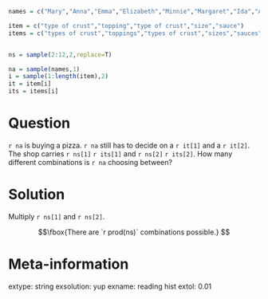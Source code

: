 ```r
names = c("Mary","Anna","Emma","Elizabeth","Minnie","Margaret","Ida","Alice","Bertha","Sarah","Annie","Clara","Ella","Florence","Cora","Martha","Laura","Nellie","Grace","Carrie","Maude","Mabel","Bessie","Jennie","Gertrude","Julia","Hattie","Edith","Mattie","Rose","Catherine","Lillian","Ada","Lillie","Helen","Jessie","Louise","Ethel","Lula","Myrtle","Eva","Frances","Lena","Lucy","Edna","Maggie","Pearl","Daisy","Fannie","Josephine","Dora","Rosa","Katherine","Agnes","Marie","Nora","May","Mamie","Blanche","Stella","Ellen","Nancy","Effie","Sallie","Nettie","Della","Lizzie","Flora","Susie","Maud","Mae","Etta","Harriet","Sadie","Caroline","Katie","Lydia","Elsie","Kate","Susan","Mollie","Alma","Addie","Georgia","Eliza","Lulu","Nannie","Lottie","Amanda","Belle","Charlotte","Rebecca","Ruth","Viola","Olive","Amelia","Hannah","Jane","Virginia","Emily","Matilda","Irene","Kathryn","Esther","Willie","Henrietta","Ollie","Amy","Rachel","Sara","Estella","Theresa","Augusta","Ora","Pauline","Josie","Lola","Sophia","Leona","Anne","Mildred","Ann","Beulah","Callie","Lou","Delia","Eleanor","Barbara","Iva","Louisa","Maria","Mayme","Evelyn","Estelle","Nina","Betty","Marion","Bettie","Dorothy","Luella","Inez","Lela","Rosie","Allie","Millie","Janie","Cornelia","Victoria","Ruby","Winifred","Alta","Celia","Christine","Beatrice","Birdie","Harriett","Mable","Myra","Sophie","Tillie","Isabel","Sylvia","Carolyn","Isabelle","Leila","Sally","Ina","Essie","Bertie","Nell","Alberta","Katharine","Lora","Rena","Mina","Rhoda","Mathilda","Abbie","Eula","Dollie","Hettie","Eunice","Fanny","Ola","Lenora","Adelaide","Christina","Lelia","Nelle","Sue","Johanna","Lilly","Lucinda","Minerva","Lettie","Roxie","Cynthia","Helena","Hilda","Hulda","Bernice","Genevieve","Jean","Cordelia","Marian","Francis","Jeanette","Adeline","Gussie","Leah","Lois","Lura","Mittie","Hallie","Isabella","Olga","Phoebe","Teresa","Hester","Lida","Lina","Winnie","Claudia","Marguerite","Vera","Cecelia","Bess","Emilie","John","Rosetta","Verna","Myrtie","Cecilia","Elva","Olivia","Ophelia","Georgie","Elnora","Violet","Adele","Lily","Linnie","Loretta","Madge","Polly","Virgie","Eugenia","Lucile","Lucille","Mabelle","Rosalie","Kittie","Meta","Angie","Dessie","Georgiana","Lila","Regina","Selma","Wilhelmina","Bridget","Lilla","Malinda","Vina","Freda","Gertie","Jeannette","Louella","Mandy","Roberta","Cassie","Corinne","Ivy","Melissa","Lyda","Naomi","Norma","Bell","Margie","Nona","Zella","Dovie","Elvira","Erma","Irma","Leota","William","Artie","Blanch","Charity","Lorena","Lucretia","Orpha","Alvina","Annette","Catharine","Elma","Geneva","Janet","Lee","Leora","Lona","Miriam","Zora","Linda","Octavia","Sudie","Zula","Adella","Alpha","Frieda","George","Joanna","Leonora","Priscilla","Tennie","Angeline","Docia","Ettie","Flossie","Hanna","Letha","Minta","Retta","Rosella","Adah","Berta","Elisabeth","Elise","Goldie","Leola","Margret","Adaline","Floy","Idella","Juanita","Lenna","Lucie","Missouri","Nola","Zoe","Eda","Isabell","James","Julie","Letitia","Madeline","Malissa","Mariah","Pattie","Vivian","Almeda","Aurelia","Claire","Dolly","Hazel","Jannie","Kathleen","Kathrine","Lavinia","Marietta","Melvina","Ona","Pinkie","Samantha","Susanna","Chloe","Donnie","Elsa","Gladys","Matie","Pearle","Vesta","Vinnie","Antoinette","Clementine","Edythe","Harriette","Libbie","Lilian","Lue","Lutie","Magdalena","Meda","Rita","Tena","Zelma","Adelia","Annetta","Antonia","Dona","Elizebeth","Georgianna","Gracie","Iona","Lessie","Leta","Liza","Mertie","Molly","Neva","Oma","Alida","Alva","Cecile","Cleo","Donna","Ellie","Ernestine","Evie","Frankie","Helene","Minna","Myrta","Prudence","Queen","Rilla","Savannah","Tessie","Tina","Agatha","America","Anita","Arminta","Dorothea","Ira","Luvenia","Marjorie","Maybelle","Mellie","Nan","Pearlie","Sidney","Velma","Clare","Constance","Dixie","Ila","Iola","Jimmie","Louvenia","Lucia","Ludie","Luna","Metta","Patsy","Phebe","Sophronia","Adda","Avis","Betsy","Bonnie","Cecil","Cordie","Emmaline","Ethelyn","Hortense","June","Louie","Lovie","Marcella","Melinda","Mona","Odessa","Veronica","Aimee","Annabel","Ava","Bella","Carolina","Cathrine","Christena","Clyde","Dena","Dolores","Eleanore","Elmira","Fay","Frank","Jenny","Kizzie","Lonnie","Loula","Magdalene","Mettie","Mintie","Peggy","Reba","Serena","Vida","Zada","Abigail","Celestine","Celina","Claudie","Clemmie","Connie","Daisie","Deborah","Dessa","Easter","Eddie","Emelia","Emmie","Imogene","India","Jeanne","Joan","Lenore","Liddie","Lotta","Mame","Nevada","Rachael","Sina","Willa","Aline","Beryl","Charles","Daisey","Dorcas","Edmonia","Effa","Eldora","Eloise","Emmer","Era","Gena","Henry","Iris","Izora","Lennie","Lissie","Mallie","Malvina","Mathilde","Mazie","Queenie","Robert","Rosina","Salome","Theodora","Therese","Vena","Wanda","Wilda","Altha","Anastasia","Besse","Bird","Birtie","Clarissa","Claude","Delilah","Diana","Emelie","Erna","Fern","Florida","Frona","Hilma","Joseph","Juliet","Leonie","Lugenia","Mammie","Manda","Manerva","Manie","Nella","Paulina","Philomena","Rae","Selina","Sena","Theodosia","Tommie","Una","Vernie","Adela","Althea","Amalia","Amber","Angelina","Annabelle","Anner","Arie","Clarice","Corda","Corrie","Dell","Dellar","Donie","Doris","Elda","Elinor","Emeline","Emilia","Esta","Estell","Etha","Fred","Hope","Indiana","Ione","Jettie","Johnnie","Josiephine","Kitty","Lavina","Leda","Letta","Mahala","Marcia","Margarette","Maudie","Maye","Norah","Oda","Patty","Paula","Permelia","Rosalia","Roxanna","Sula","Vada","Winnifred","Adline","Almira","Alvena","Arizona","Becky","Bennie","Bernadette","Camille","Cordia","Corine","Dicie","Dove","Drusilla","Elena","Elenora","Elmina","Ethyl","Evalyn","Evelina","Faye","Huldah","Idell","Inga","Irena","Jewell","Kattie","Lavenia","Leslie","Lovina","Lulie","Magnolia","Margeret","Margery","Media","Millicent","Nena","Ocie","Orilla","Osie","Pansy","Ray","Rosia","Rowena","Shirley","Tabitha","Thomas","Verdie","Walter","Zetta","Zoa","Zona","Albertina","Albina","Alyce","Amie","Angela","Annis","Carol","Carra","Clarence","Clarinda","Delphia","Dillie","Doshie","Drucilla","Etna","Eugenie","Eulalia","Eve","Felicia","Florance","Fronie","Geraldine","Gina","Glenna","Grayce","Hedwig","Jessica","Jossie","Katheryn","Katy","Lea","Leanna","Leitha","Leone","Lidie","Loma","Lular","Magdalen","Maymie","Minervia","Muriel","Neppie","Olie","Onie","Osa","Otelia","Paralee","Patience","Rella","Rillie","Rosanna","Theo","Tilda","Tishie","Tressa","Viva","Yetta","Zena","Zola","Abby","Aileen","Alba","Alda","Alla","Alverta","Ara","Ardelia","Ardella","Arrie","Arvilla","Augustine","Aurora","Bama","Bena","Byrd","Calla","Camilla","Carey","Carlotta","Celestia","Cherry","Cinda","Classie","Claudine","Clemie","Clifford","Clyda","Creola","Debbie","Dee","Dinah","Doshia","Ednah","Edyth","Eleanora","Electa","Eola","Erie","Eudora","Euphemia","Evalena","Evaline","Faith","Fidelia","Freddie","Golda","Harry","Helma","Hermine","Hessie","Ivah","Janette","Jennette","Joella","Kathryne","Lacy","Lanie","Lauretta","Leana","Leatha","Leo","Liller","Lillis","Louetta","Madie","Mai","Martina","Maryann","Melva","Mena","Mercedes","Merle","Mima","Minda","Monica","Nealie","Netta","Nolia","Nonie","Odelia","Ottilie","Phyllis","Robbie","Sabina","Sada","Sammie","Suzanne","Sybilla","Thea","Tressie","Vallie","Venie","Viney","Wilhelmine","Winona","Zelda","Zilpha","Adelle","Adina","Adrienne","Albertine","Alys","Ana","Araminta","Arthur","Birtha","Bulah","Caddie","Celie","Charlotta","Clair","Concepcion","Cordella","Corrine","Delila","Delphine","Dosha","Edgar","Elaine","Elisa","Ellar","Elmire","Elvina","Ena","Estie","Etter","Fronnie","Genie","Georgina","Glenn","Gracia","Guadalupe","Gwendolyn","Hassie","Honora","Icy","Isa","Isadora","Jesse","Jewel","Joe","Johannah","Juana","Judith","Judy","Junie","Lavonia","Lella","Lemma","Letty","Linna","Littie","Lollie","Lorene","Louis","Love","Lovisa","Lucina","Lynn","Madora","Mahalia","Manervia","Manuela","Margarett","Margaretta","Margarita","Marilla","Mignon","Mozella","Natalie","Nelia","Nolie","Omie","Opal","Ossie","Ottie","Ottilia","Parthenia","Penelope","Pinkey","Pollie","Rennie","Reta","Roena","Rosalee","Roseanna","Ruthie","Sabra","Sannie","Selena","Sibyl","Tella","Tempie","Tennessee","Teressa","Texas","Theda","Thelma","Thursa","Ula","Vannie","Verona","Vertie","Wilma","John","William","James","Charles","George","Frank","Joseph","Thomas","Henry","Robert","Edward","Harry","Walter","Arthur","Fred","Albert","Samuel","David","Louis","Joe","Charlie","Clarence","Richard","Andrew","Daniel","Ernest","Will","Jesse","Oscar","Lewis","Peter","Benjamin","Frederick","Willie","Alfred","Sam","Roy","Herbert","Jacob","Tom","Elmer","Carl","Lee","Howard","Martin","Michael","Bert","Herman","Jim","Francis","Harvey","Earl","Eugene","Ralph","Ed","Claude","Edwin","Ben","Charley","Paul","Edgar","Isaac","Otto","Luther","Lawrence","Ira","Patrick","Guy","Oliver","Theodore","Hugh","Clyde","Alexander","August","Floyd","Homer","Jack","Leonard","Horace","Marion","Philip","Allen","Archie","Stephen","Chester","Willis","Raymond","Rufus","Warren","Jessie","Milton","Alex","Leo","Julius","Ray","Sidney","Bernard","Dan","Jerry","Calvin","Perry","Dave","Anthony","Eddie","Amos","Dennis","Clifford","Leroy","Wesley","Alonzo","Garfield","Franklin","Emil","Leon","Nathan","Harold","Matthew","Levi","Moses","Everett","Lester","Winfield","Adam","Lloyd","Mack","Fredrick","Jay","Jess","Melvin","Noah","Aaron","Alvin","Norman","Gilbert","Elijah","Victor","Gus","Nelson","Jasper","Silas","Jake","Christopher","Mike","Percy","Adolph","Maurice","Cornelius","Felix","Reuben","Wallace","Claud","Roscoe","Sylvester","Earnest","Hiram","Otis","Simon","Willard","Irvin","Mark","Jose","Wilbur","Abraham","Virgil","Clinton","Elbert","Leslie","Marshall","Owen","Wiley","Anton","Morris","Manuel","Phillip","Augustus","Emmett","Eli","Nicholas","Wilson","Alva","Harley","Newton","Timothy","Marvin","Ross","Curtis","Edmund","Jeff","Elias","Harrison","Stanley","Columbus","Lon","Ora","Ollie","Pearl","Russell","Solomon","Arch","Asa","Clayton","Enoch","Irving","Mathew","Nathaniel","Scott","Hubert","Lemuel","Andy","Ellis","Emanuel","Joshua","Millard","Vernon","Wade","Cyrus","Miles","Rudolph","Sherman","Austin","Bill","Chas","Lonnie","Monroe","Byron","Edd","Emery","Grant","Jerome","Max","Mose","Steve","Gordon","Abe","Pete","Chris","Clark","Gustave","Orville","Lorenzo","Bruce","Marcus","Preston","Bob","Dock","Donald","Jackson","Cecil","Barney","Delbert","Edmond","Anderson","Christian","Glenn","Jefferson","Luke","Neal","Burt","Ike","Myron","Tony","Conrad","Joel","Matt","Riley","Vincent","Emory","Isaiah","Nick","Ezra","Green","Juan","Clifton","Lucius","Porter","Arnold","Bud","Jeremiah","Taylor","Forrest","Roland","Spencer","Burton","Don","Emmet","Gustav","Louie","Morgan","Ned","Van","Ambrose","Chauncey","Elisha","Ferdinand","General","Julian","Kenneth","Mitchell","Allie","Josh","Judson","Lyman","Napoleon","Pedro","Berry","Dewitt","Ervin","Forest","Lynn","Pink","Ruben","Sanford","Ward","Douglas","Ole","Omer","Ulysses","Walker","Wilbert","Adelbert","Benjiman","Ivan","Jonas","Major","Abner","Archibald","Caleb","Clint","Dudley","Granville","King","Mary","Merton","Antonio","Bennie","Carroll","Freeman","Josiah","Milo","Royal","Dick","Earle","Elza","Emerson","Fletcher","Judge","Laurence","Neil","Roger","Seth","Glen","Hugo","Jimmie","Johnnie","Washington","Elwood","Gust","Harmon","Jordan","Simeon","Wayne","Wilber","Clem","Evan","Frederic","Irwin","Junius","Lafayette","Loren","Madison","Mason","Orval","Abram","Aubrey","Elliott","Hans","Karl","Minor","Wash","Wilfred","Allan","Alphonse","Dallas","Dee","Isiah","Jason","Johnny","Lawson","Lew","Micheal","Orin","Addison","Cal","Erastus","Francisco","Hardy","Lucien","Randolph","Stewart","Vern","Wilmer","Zack","Adrian","Alvah","Bertram","Clay","Ephraim","Fritz","Giles","Grover","Harris","Isom","Jesus","Johnie","Jonathan","Lucian","Malcolm","Merritt","Otho","Perley","Rolla","Sandy","Tomas","Wilford","Adolphus","Angus","Arther","Carlos","Cary","Cassius","Davis","Hamilton","Harve","Israel","Leander","Melville","Merle","Murray","Pleasant","Sterling","Steven","Axel","Boyd","Bryant","Clement","Erwin","Ezekiel","Foster","Frances","Geo","Houston","Issac","Jules","Larkin","Mat","Morton","Orlando","Pierce","Prince","Rollie","Rollin","Sim","Stuart","Wilburn","Bennett","Casper","Christ","Dell","Egbert","Elmo","Fay","Gabriel","Hector","Horatio","Lige","Saul","Smith","Squire","Tobe","Tommie","Wyatt","Alford","Alma","Alton","Andres","Burl","Cicero","Dean","Dorsey","Enos","Howell","Lou","Loyd","Mahlon","Nat","Omar","Oran","Parker","Raleigh","Reginald","Rubin","Seymour","Wm","Young","Benjamine","Carey","Carlton","Eldridge","Elzie","Garrett","Isham","Johnson","Larry","Logan","Merrill","Mont","Oren","Pierre","Rex","Rodney","Ted","Webster","West","Wheeler","Willam","Al","Aloysius","Alvie","Anna","Art","Augustine","Bailey","Benjaman","Beverly","Bishop","Clair","Cloyd","Coleman","Dana","Duncan","Dwight","Emile","Evert","Henderson","Hunter","Jean","Lem","Luis","Mathias","Maynard","Miguel","Mortimer","Nels","Norris","Pat","Phil","Rush","Santiago","Sol","Sydney","Thaddeus","Thornton","Tim","Travis","Truman","Watson","Webb","Wellington","Winfred","Wylie","Alec","Basil","Baxter","Bertrand","Buford","Burr","Cleveland","Colonel","Dempsey","Early","Ellsworth","Fate","Finley","Gabe","Garland","Gerald","Herschel","Hezekiah","Justus","Lindsey","Marcellus","Olaf","Olin","Pablo","Rolland","Turner","Verne","Volney","Williams","Almon","Alois","Alonza","Anson","Authur","Benton","Billie","Cornelious","Darius","Denis","Dillard","Doctor","Elvin","Emma","Eric","Evans","Gideon","Haywood","Hilliard","Hosea","Lincoln","Lonzo","Lucious","Lum","Malachi","Newt","Noel","Orie","Palmer","Pinkney","Shirley","Sumner","Terry","Urban","Uriah","Valentine","Waldo","Warner","Wong","Zeb","Abel","Alden","Archer","Avery","Carson","Cullen","Doc","Eben","Elige","Elizabeth","Elmore","Ernst","Finis","Freddie","Godfrey","Guss","Hamp","Hermann","Isadore","Isreal","Jones","June","Lacy","Lafe","Leland","Llewellyn","Ludwig","Manford","Maxwell","Minnie","Obie","Octave","Orrin","Ossie","Oswald","Park","Parley","Ramon","Rice","Stonewall","Theo","Tillman","Addie","Aron","Ashley","Bernhard","Bertie","Berton","Buster","Butler","Carleton","Carrie","Clara","Clarance","Clare","Crawford","Danial","Dayton","Dolphus","Elder","Ephriam","Fayette","Felipe","Fernando","Flem","Florence","Ford","Harlan","Hayes","Henery","Hoy","Huston","Ida","Ivory","Jonah","Justin","Lenard","Leopold","Lionel","Manley","Marquis","Marshal","Mart","Odie","Olen","Oral","Orley","Otha","Press","Price","Quincy","Randall","Rich","Richmond","Romeo","Russel","Rutherford","Shade","Shelby","Solon","Thurman","Tilden","Troy","Woodson","Worth","Aden","Alcide","Alf","Algie","Arlie","Bart","Bedford","Benito","Billy","Bird","Birt","Bruno","Burley","Chancy","Claus","Cliff","Clovis","Connie","Creed","Delos","Duke","Eber","Eligah","Elliot","Elton","Emmitt","Gene","Golden","Hal","Hardin","Harman","Hervey","Hollis","Ivey","Jennie","Len","Lindsay","Lonie","Lyle","Mac","Mal","Math","Miller","Orson","Osborne","Percival","Pleas","Ples","Rafael","Raoul","Roderick","Rose","Shelton","Sid","Theron","Tobias","Toney","Tyler","Vance","Vivian","Walton","Watt","Weaver","Wilton","Adolf","Albin","Albion","Allison","Alpha","Alpheus","Anastacio","Andre","Annie","Arlington","Armand","Asberry","Asbury","Asher","Augustin","Auther","Author","Ballard","Blas","Caesar","Candido","Cato","Clarke","Clemente","Colin","Commodore","Cora","Coy","Cruz","Curt","Damon","Davie","Delmar","Dexter","Dora","Doss","Drew","Edson","Elam","Elihu","Eliza","Elsie","Erie","Ernie","Ethel","Ferd","Friend","Garry","Gary","Grace","Gustaf","Hallie","Hampton","Harrie","Hattie","Hence","Hillard","Hollie","Holmes","Hope","Hyman","Ishmael","Jarrett","Jessee","Joeseph","Junious","Kirk","Levy","Mervin","Michel","Milford","Mitchel","Nellie","Noble","Obed","Oda","Orren","Ottis","Rafe","Redden","Reese","Rube","Ruby","Rupert","Salomon","Sammie","Sanders","Soloman","Stacy","Stanford","Stanton","Thad","Titus","Tracy","Vernie","Wendell","Wilhelm","Willian","Yee","Zeke","Ab","Abbott","Agustus","Albertus","Almer","Alphonso","Alvia","Artie","Arvid","Ashby","Augusta","Aurthur","Babe","Baldwin","Barnett","Bartholomew","Barton","Bernie","Blaine","Boston","Brad","Bradford","Bradley","Brooks","Buck","Budd","Ceylon","Chalmers","Chesley","Chin","Cleo","Crockett","Cyril","Daisy","Denver","Dow","Duff","Edie","Edith","Elick","Elie","Eliga","Eliseo","Elroy","Ely","Ennis","Enrique","Erasmus","Esau","Everette","Firman","Fleming","Flora","Gardner","Gee","Gorge","Gottlieb","Gregorio","Gregory","Gustavus","Halsey","Handy","Hardie","Harl","Hayden","Hays","Hermon","Hershel","Holly","Hosteen","Hoyt","Hudson","Huey","Humphrey","Hunt","Hyrum","Irven","Isam","Ivy","Jabez","Jewel","Jodie","Judd","Julious","Justice","Katherine","Kelly","Kit","Knute","Lavern","Lawyer","Layton","Leonidas","Lewie","Lillie","Linwood","Loran","Lorin","Mace","Malcom","Manly","Manson","Matthias","Mattie","Merida","Miner","Montgomery","Moroni","Murdock","Myrtle","Nate","Nathanial","Nimrod","Nora","Norval","Nova","Orion","Orla","Orrie","Payton","Philo","Phineas","Presley","Ransom","Reece","Rene","Roswell","Rowland","Sampson","Samual","Santos","Schuyler","Sheppard","Spurgeon","Starling","Sylvanus","Theadore","Theophile","Tilmon","Tommy","Unknown","Vann","Wes","Winston","Wood","Woodie","Worthy","Wright","York","Zachariah")

item = c("type of crust","topping","type of crust","size","sauce")
items = c("types of crust","toppings","types of crust","sizes","sauces")


ns = sample(2:12,2,replace=T)

na = sample(names,1)
i = sample(1:length(item),2)
it = item[i]
its = items[i]
```

Question
========

`r na` is buying a pizza. `r na` still has to decide on a `r it[1]` and a `r it[2]`. The shop carries `r ns[1]` `r its[1]` and `r ns[2]` `r its[2]`. How many different combinations is `r na` choosing between?


Solution
========

Multiply `r ns[1]` and `r ns[2]`.

$$\fbox{There are `r prod(ns)` combinations possible.} $$


Meta-information
============
extype: string
exsolution: yup
exname: reading hist
extol: 0.01
